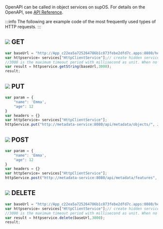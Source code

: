 OpenAPI can be called in object services on supOS. For details on the OpenAPI, see <a href="../../category/openapi">API Reference</a>.

:::info
The following are example code of the most frequently used types of HTTP requests.
:::

## ![](https://wordpressfreezonex.oss-accelerate.aliyuncs.com/openAPI/4.png) GET
```javascript
var baseUrl = "http://App_c22ea5a725264786b1c873febe2dfd7c.apps:8080/health";
var httpservice= services["HttpClientService"];// create hidden service object
//3000 is the maximum timeout period with millisecond as unit. When no data returned after the set time, the request is timed out
var result = httpservice.getString(baseUrl,3000);
result;    
```
## ![](https://wordpressfreezonex.oss-accelerate.aliyuncs.com/openAPI/2.png) PUT
```javascript
var param = {
    "name": 'Emma',
    "age": 12
}
var headers = {}
var httpService= services["HttpClientService"];
httpService.put("http://metadata-service:8080/api/metadata/objects/", JSON.stringify(param), headers, 10000)
```
## ![](https://wordpressfreezonex.oss-accelerate.aliyuncs.com/openAPI/1.png) POST
```javascript
var param = {
    "name": 'Emma',
    "age": 12
}
var headers = {}
var httpService= services["HttpClientService"];
httpService.post("http://metadata-service:8080/api/metadata/features", JSON.stringify(param), headers, 10000)
```
## ![](https://wordpressfreezonex.oss-accelerate.aliyuncs.com/openAPI/3.png) DELETE
```javascript
var baseUrl = "http://App_c22ea5a725264786b1c873febe2dfd7c.apps:8080/health";
var httpservice= services["HttpClientService"];// create hidden service object
//3000 is the maximum timeout period with millisecond as unit. When no data returned after the set time, the request is timed out
var result = httpservice.delete(baseUrl,3000);
result;    
```
